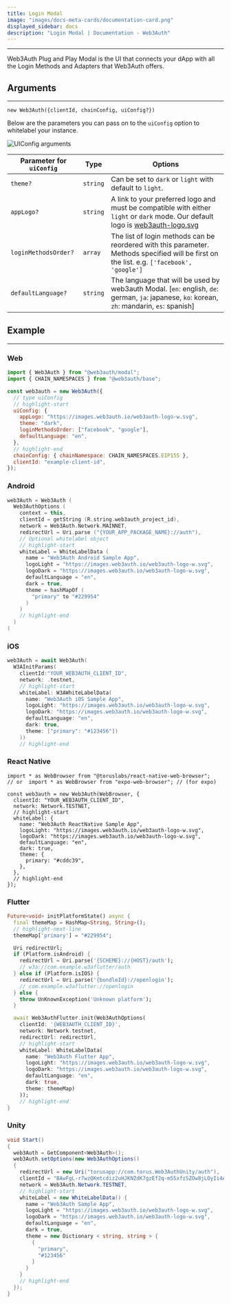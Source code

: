 ```yaml
---
title: Login Modal
image: "images/docs-meta-cards/documentation-card.png"
displayed_sidebar: docs
description: "Login Modal | Documentation - Web3Auth"
---
```


---


Web3Auth Plug and Play Modal is the UI that connects your dApp with all the Login Methods and Adapters that Web3Auth offers.

## Arguments

---

`new Web3Auth({clientId, chainConfig, uiConfig?})`

Below are the parameters you can pass on to the `uiConfig` option to whitelabel your instance.

<div style={{ flexBasis: "300px", flexGrow: "1", textAlign: "center" }}>
  <img src={Image1} style={{ alignSelf: "center", maxWidth: "90%" }} alt="UIConfig arguments" />
</div>

| Parameter for `uiConfig` | Type     | Options                                                                                                                                                                        |
| ------------------------ | -------- | ------------------------------------------------------------------------------------------------------------------------------------------------------------------------------ |
| `theme?`                 | `string` | Can be set to `dark` or `light` with default to `light`.                                                                                                                       |
| `appLogo?`               | `string` | A link to your preferred logo and must be compatible with either `light` or `dark` mode. Our default logo is [web3auth-logo.svg](https://images.web3auth.io/web3auth-logo.svg) |
| `loginMethodsOrder?`     | `array`  | The list of login methods can be reordered with this parameter. Methods specified will be first on the list. e.g. `['facebook', 'google']`                                     |
| `defaultLanguage?`       | `string` | The language that will be used by web3auth Modal. [`en`: english, `de`: german, `ja`: japanese, `ko`: korean, `zh`: mandarin, `es`: spanish]                                   |

## Example

---

### Web

```js
import { Web3Auth } from "@web3auth/modal";
import { CHAIN_NAMESPACES } from "@web3auth/base";

const web3auth = new Web3Auth({
  // type uiConfig
  // highlight-start
  uiConfig: {
    appLogo: "https://images.web3auth.io/web3auth-logo-w.svg",
    theme: "dark",
    loginMethodsOrder: ["facebook", "google"],
    defaultLanguage: "en",
  },
  // highlight-end
  chainConfig: { chainNamespace: CHAIN_NAMESPACES.EIP155 },
  clientId: "example-client-id",
});
```

### Android

```kotlin
web3Auth = Web3Auth (
  Web3AuthOptions (
    context = this,
    clientId = getString (R.string.web3auth_project_id),
    network = Web3Auth.Network.MAINNET,
    redirectUrl = Uri.parse ("{YOUR_APP_PACKAGE_NAME}://auth"),
    // Optional whitelabel object
    // highlight-start
    whiteLabel = WhiteLabelData (
      name = "Web3Auth Android Sample App",
      logoLight = "https://images.web3auth.io/web3auth-logo-w.svg",
      logoDark = "https://images.web3auth.io/web3auth-logo-w.svg",
      defaultLanguage = "en",
      dark = true,
      theme = hashMapOf (
        "primary" to "#229954"
      )
    )
    // highlight-end
  )
)
```

### iOS

```swift
web3Auth = await Web3Auth(
  W3AInitParams(
    clientId:"YOUR_WEB3AUTH_CLIENT_ID",
    network: .testnet,
    // highlight-start
    whiteLabel: W3AWhiteLabelData(
      name: "Web3Auth iOS Sample App",
      logoLight: "https://images.web3auth.io/web3auth-logo-w.svg",
      logoDark: "https://images.web3auth.io/web3auth-logo-w.svg",
      defaultLanguage: "en",
      dark: true,
      theme: ["primary": "#123456"])
    ))
    // highlight-end
```

### React Native

```tsx
import * as WebBrowser from "@toruslabs/react-native-web-browser";
// or  import * as WebBrowser from "expo-web-browser"; // (for expo)

const web3auth = new Web3Auth(WebBrowser, {
  clientId: "YOUR_WEB3AUTH_CLIENT_ID",
  network: Network.TESTNET,
  // highlight-start
  whiteLabel: {
    name: "Web3Auth ReactNative Sample App",
    logoLight: "https://images.web3auth.io/web3auth-logo-w.svg",
    logoDark: "https://images.web3auth.io/web3auth-logo-w.svg",
    defaultLanguage: "en",
    dark: true,
    theme: {
      primary: "#cddc39",
    },
  },
  // highlight-end
});
```

### Flutter

```dart
Future<void> initPlatformState() async {
  final themeMap = HashMap<String, String>();
  // highlight-next-line
  themeMap['primary'] = "#229954";

  Uri redirectUrl;
  if (Platform.isAndroid) {
    redirectUrl = Uri.parse('{SCHEME}://{HOST}/auth');
    // w3a://com.example.w3aflutter/auth
  } else if (Platform.isIOS) {
    redirectUrl = Uri.parse('{bundleId}://openlogin');
    // com.example.w3aflutter://openlogin
  } else {
    throw UnKnownException('Unknown platform');
  }

  await Web3AuthFlutter.init(Web3AuthOptions(
    clientId: '{WEB3AUTH_CLIENT_ID}',
    network: Network.testnet,
    redirectUrl: redirectUrl,
    // highlight-start
    whiteLabel: WhiteLabelData(
      name: "Web3Auth Flutter App",
      logoLight: "https://images.web3auth.io/web3auth-logo-w.svg",
      logoDark: "https://images.web3auth.io/web3auth-logo-w.svg",
      defaultLanguage: "en",
      dark: true,
      theme: themeMap)
    ));
    // highlight-end
}
```

### Unity

```csharp
void Start()
{
  web3Auth = GetComponent<Web3Auth>();
  web3Auth.setOptions(new Web3AuthOptions()
  {
    redirectUrl = new Uri("torusapp://com.torus.Web3AuthUnity/auth"),
    clientId = "BAwFgL-r7wzQKmtcdiz2uHJKNZdK7gzEf2q-m55xfzSZOw8jLOyIi4AVvvzaEQO5nv2dFLEmf9LBkF8kaq3aErg",
    network = Web3Auth.Network.TESTNET,
    // highlight-start
    whiteLabel = new WhiteLabelData() {
      name = "Web3Auth Sample App",
      logoLight = "https://images.web3auth.io/web3auth-logo-w.svg",
      logoDark = "https://images.web3auth.io/web3auth-logo-w.svg",
      defaultLanguage = "en",
      dark = true,
      theme = new Dictionary < string, string > {
        {
          "primary",
          "#123456"
        }
      }
    }
    // highlight-end
  });
}
```
